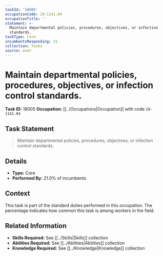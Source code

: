 ```yaml
---
taskId: '18005'
occupationCode: 29-1141.04
occupationTitle: ''
statement: >-
  Maintain departmental policies, procedures, objectives, or infection control
  standards.
taskType: Core
incumbentsResponding: 21
collection: Tasks
source: onet
---
```

# Maintain departmental policies, procedures, objectives, or infection control standards.

**Task ID:** 18005
**Occupation:** [[../Occupations|Occupation]] with code `29-1141.04`

## Task Statement

> Maintain departmental policies, procedures, objectives, or infection control standards.

## Details

- **Type:** Core
- **Performed By:** 21.0% of incumbents

## Context

This task is part of the standard duties performed in this occupation. The percentage indicates how common this task is among workers in the field.

## Related Information

- **Skills Required:** See [[../Skills|Skills]] collection
- **Abilities Required:** See [[../Abilities|Abilities]] collection
- **Knowledge Required:** See [[../Knowledge|Knowledge]] collection

